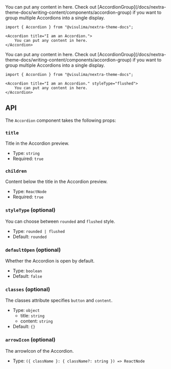 
<Accordion title="I am an Accordion.">
    You can put any content in here. Check out [AccordionGroup](/docs/nextra-theme-docs/writing-content/components/accordion-group)
    if you want to group multiple Accordions into a single display.
</Accordion>

```mdx
import { Accordion } from "@visulima/nextra-theme-docs";

<Accordion title="I am an Accordion.">
    You can put any content in here.
</Accordion>
```

<Accordion title="I am an Accordion." styleType="flushed">
    You can put any content in here. Check out [AccordionGroup](/docs/nextra-theme-docs/writing-content/components/accordion-group)
    if you want to group multiple Accordions into a single display.
</Accordion>

```mdx
import { Accordion } from "@visulima/nextra-theme-docs";

<Accordion title="I am an Accordion." styleType="flushed">
    You can put any content in here.
</Accordion>
```

## API

The `Accordion` component takes the following props:

### `title`

Title in the Accordion preview.

-   Type: `string`
-   Required: `true`

### `children`

Content below the title in the Accordion preview.

-   Type: `ReactNode`
-   Required: `true`

### `styleType` (optional)

You can choose between `rounded` and `flushed` style.

-   Type: `rounded | flushed`
-   Default: `rounded`

### `defaultOpen` (optional)

Whether the Accordion is open by default.

-   Type: `boolean`
-   Default: `false`

### `classes` (optional)

The classes attribute specifies `button` and `content`.

-   Type: `object`
    -   title: `string`
    -   content: `string`
-   Default: `{}`

### `arrowIcon` (optional)

The arrowIcon of the Accordion.

-   Type: `({ className }: { className?: string }) => ReactNode`
